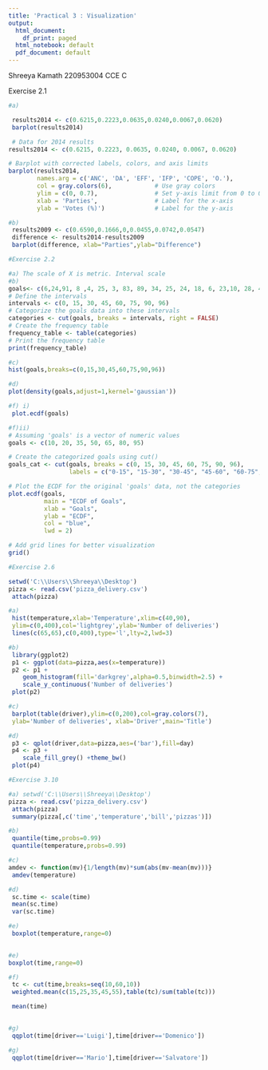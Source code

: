 ---
title: 'Practical 3 : Visualization'
output:
  html_document:
    df_print: paged
  html_notebook: default
  pdf_document: default
---

Shreeya Kamath
220953004
CCE C


Exercise 2.1
```{r}
#a)

 results2014 <- c(0.6215,0.2223,0.0635,0.0240,0.0067,0.0620)
 barplot(results2014)

```
```{r}
 # Data for 2014 results
results2014 <- c(0.6215, 0.2223, 0.0635, 0.0240, 0.0067, 0.0620)

# Barplot with corrected labels, colors, and axis limits
barplot(results2014,
        names.arg = c('ANC', 'DA', 'EFF', 'IFP', 'COPE', 'O.'),
        col = gray.colors(6),            # Use gray colors
        ylim = c(0, 0.7),                # Set y-axis limit from 0 to 0.7
        xlab = 'Parties',                # Label for the x-axis
        ylab = 'Votes (%)')              # Label for the y-axis

```
```{r}
#b) 
 results2009 <- c(0.6590,0.1666,0,0.0455,0.0742,0.0547)
 difference <- results2014-results2009
 barplot(difference, xlab="Parties",ylab="Difference")
```
```{r}
#Exercise 2.2

#a) The scale of X is metric. Interval scale
#b) 
goals<- c(6,24,91, 8 ,4, 25, 3, 83, 89, 34, 25, 24, 18, 6, 23,10, 28, 4, 63, 6, 60, 5, 40, 2, 22, 26, 23, 26, 44, 49, 34, 2, 33, 9, 16, 55, 23, 13, 23, 4, 8, 26, 70, 4, 6, 60, 23, 95 ,28, 49, 6, 57, 33, 56,7)
# Define the intervals
intervals <- c(0, 15, 30, 45, 60, 75, 90, 96)
# Categorize the goals data into these intervals
categories <- cut(goals, breaks = intervals, right = FALSE)
# Create the frequency table
frequency_table <- table(categories)
# Print the frequency table
print(frequency_table)
```
```{r}
#c)  
hist(goals,breaks=c(0,15,30,45,60,75,90,96))
```
```{r}
#d)
plot(density(goals,adjust=1,kernel='gaussian'))
```

```{r}
#f) i)
 plot.ecdf(goals)
```
```{r}
#f)ii)
# Assuming 'goals' is a vector of numeric values
goals <- c(10, 20, 35, 50, 65, 80, 95)

# Create the categorized goals using cut()
goals_cat <- cut(goals, breaks = c(0, 15, 30, 45, 60, 75, 90, 96),
                 labels = c("0-15", "15-30", "30-45", "45-60", "60-75", "75-90", "90-96"))

# Plot the ECDF for the original 'goals' data, not the categories
plot.ecdf(goals,
          main = "ECDF of Goals",
          xlab = "Goals",
          ylab = "ECDF",
          col = "blue", 
          lwd = 2)

# Add grid lines for better visualization
grid()

```
```{r}
#Exercise 2.6

setwd('C:\\Users\\Shreeya\\Desktop')
pizza <- read.csv('pizza_delivery.csv')
 attach(pizza)
```
```{r}
#a) 
 hist(temperature,xlab='Temperature',xlim=c(40,90),
 ylim=c(0,400),col='lightgrey',ylab='Number of deliveries')
 lines(c(65,65),c(0,400),type='l',lty=2,lwd=3)
```

```{r}
#b)
 library(ggplot2)
 p1 <- ggplot(data=pizza,aes(x=temperature))
 p2 <- p1 + 
    geom_histogram(fill='darkgrey',alpha=0.5,binwidth=2.5) + 
    scale_y_continuous('Number of deliveries')
 plot(p2)
```
```{r}
#c)
 barplot(table(driver),ylim=c(0,200),col=gray.colors(7),
 ylab='Number of deliveries', xlab='Driver',main='Title')
```
```{r}
#d)
 p3 <- qplot(driver,data=pizza,aes=('bar'),fill=day)
 p4 <- p3 + 
    scale_fill_grey() +theme_bw()
 plot(p4)

```

```{r}
#Exercise 3.10

#a) setwd('C:\\Users\\Shreeya\\Desktop')
pizza <- read.csv('pizza_delivery.csv')
 attach(pizza)
 summary(pizza[,c('time','temperature','bill','pizzas')])
```

```{r}
#b) 
 quantile(time,probs=0.99)
 quantile(temperature,probs=0.99)
```
```{r}
#c)
amdev <- function(mv){1/length(mv)*sum(abs(mv-mean(mv)))}
 amdev(temperature)
```

```{r}
#d)
 sc.time <- scale(time)
 mean(sc.time)
 var(sc.time)
```

```{r}
#e)
 boxplot(temperature,range=0)
 
```
```{r}
#e)
boxplot(time,range=0)
```
```{r}
#f)
 tc <- cut(time,breaks=seq(10,60,10))
 weighted.mean(c(15,25,35,45,55),table(tc)/sum(table(tc)))

 mean(time)
 
```
```{r}
#g)
 qqplot(time[driver=='Luigi'],time[driver=='Domenico'])

```
```{r}
#g)
 qqplot(time[driver=='Mario'],time[driver=='Salvatore'])
```

